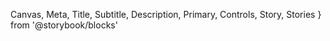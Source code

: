   Canvas,
  Meta,
  Title,
  Subtitle,
  Description,
  Primary,
  Controls,
  Story,
  Stories
} from '@storybook/blocks'




<Meta of={PaperStories} />

<Title />

- [Overview](#overview)
- [Props](#props)
- [Use cases and examples](#use-cases-and-examples)
- [Do's and dont's](#dos-and-donts)

## Overview

<Subtitle />
<Description />
<Primary />

## Props

_Note: Paper also accepts layout props from [Flex](?path=/docs/components-layout-flex--documentation)_

<Controls />

## Use cases and examples

- The paper component has pre-set properties for color, corner radius, shadow, border color, and spacing.
- Use the paper component to quickly create containers and eliminate guesswork.
- Ensure consistency by using the paper component to create containers that follow Harmony’s foundational properties.

## Do's and don'ts

<ComponentRules
  rules={[
    {
      positive: {
        description:
          'Use paper to create spin-off component in your local library.',
        component: (
          <Flex h='100%' w='100%' alignItems='center' justifyContent='center'>
            <img src={paperExampleGood} />
          </Flex>
        )
      },
      negative: {
        description:
          'Don’t apply properties not built into the Paper component.',
        component: (
          <Box
            w={347}
            h={93}
            pv={17}
            ph={18}
            style={{
              border: '5px solid #6A677A',
              borderRadius: '20px',
              background: '#F5F5F5'
            }}
          />
        )
      }
    }
  ]}
/>

## Related components

<RelatedComponents componentNames={['Divider', 'Flex', 'Box']} />
